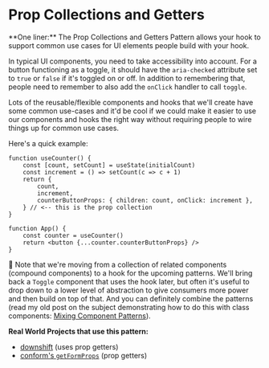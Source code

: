 # Prop Collections and Getters

<callout-success>
	**One liner:** The Prop Collections and Getters Pattern allows your hook to
	support common use cases for UI elements people build with your hook.
</callout-success>

In typical UI components, you need to take accessibility into account. For a
button functioning as a toggle, it should have the `aria-checked` attribute set
to `true` or `false` if it's toggled on or off. In addition to remembering that,
people need to remember to also add the `onClick` handler to call `toggle`.

Lots of the reusable/flexible components and hooks that we'll create have some
common use-cases and it'd be cool if we could make it easier to use our
components and hooks the right way without requiring people to wire things up
for common use cases.

Here's a quick example:

```tsx
function useCounter() {
	const [count, setCount] = useState(initialCount)
	const increment = () => setCount(c => c + 1)
	return {
		count,
		increment,
		counterButtonProps: { children: count, onClick: increment },
	} // <-- this is the prop collection
}

function App() {
	const counter = useCounter()
	return <button {...counter.counterButtonProps} />
}
```

🦉 Note that we're moving from a collection of related components (compound
components) to a hook for the upcoming patterns. We'll bring back a `Toggle`
component that uses the hook later, but often it's useful to drop down to a
lower level of abstraction to give consumers more power and then build on top of
that. And you can definitely combine the patterns (read my old post on the
subject demonstrating how to do this with class components:
[Mixing Component Patterns](https://kentcdodds.com/blog/mixing-component-patterns)).

**Real World Projects that use this pattern:**

- [downshift](https://github.com/downshift-js/downshift) (uses prop getters)
- [conform's `getFormProps`](https://conform.guide/api/react/getFormProps) (prop
  getters)
